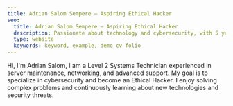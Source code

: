 ```yaml
---
title: Adrian Salom Sempere — Aspiring Ethical Hacker
seo:
  title: Adrian Salom Sempere — Aspiring Ethical Hacker
  description: Passionate about technology and cybersecurity, with 5 years of experience in system administration.
  type: website
  keywords: keyword, example, demo cv folio
---
```


Hi, I'm Adrian Salom, I am a Level 2 Systems Technician experienced in server maintenance, networking, and advanced support. My goal is to specialize in cybersecurity and become an Ethical Hacker. I enjoy solving complex problems and continuously learning about new technologies and security threats.